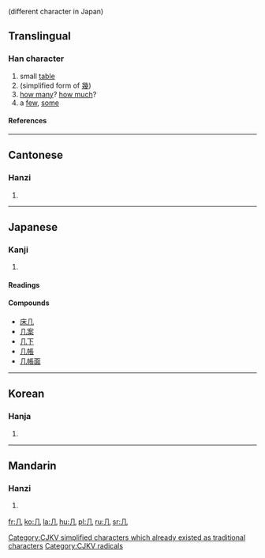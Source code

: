 {{see|幾}} (different character in Japan)

==Translingual==
{{stroke order|type=animate}}
===Han character===
{{Han char|rad=几|as=00|sn=2|four=7721<sub>0</sub>|canj=竹弓 (HN)}}
# small [[table]]
# (simplified form of [[幾]]) 
# [[how many]]? [[how much]]?
# a [[few]], [[some]]
====References====
{{Han ref|kx=0133.570|dkj=01737|dj=0299.080|hdz=10275.190|uh=51E0|ud=20960|bh=A44C|bd=42060}}
----

==Cantonese==
===Hanzi===
{{yue-hanzi|jyut=|y=gei1}}
# {{defn|Cantonese}}
----
==Japanese==
===Kanji===
{{ja-kanji|grade=|rs=几00}}
# {{defn|Japanese}}
====Readings====
{{ja-readings|on=[[き]] ([[ki]])|kun=[[つくえ]] ([[tsukue]])}}
====Compounds====
*[[床几]]
*[[几案]]
*[[几下]]
*[[几帳]]
*[[几帳面]]
----
==Korean==
===Hanja===
{{ko-hanja|hangeul=궤|rv=gwe|mr=kwe}}
# {{defn|Korean}}


[[Category:CJKV simplified characters which already existed as traditional characters]]




[[Category:CJKV radicals]]
----
==Mandarin==
===Hanzi===
{{cmn-hanzi|tra=幾|pin=[[jī]] (ji1); [[jǐ]] (ji3)|wg=chi<sup>1</sup>}}
# {{defn|Mandarin}}

[[fr:几]]
[[ko:几]]
[[la:几]]
[[hu:几]]
[[pl:几]]
[[ru:几]]
[[sr:几]]